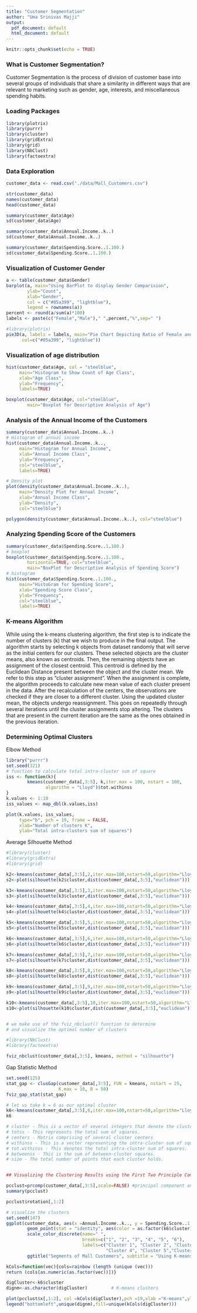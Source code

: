 ```yaml
---
title: "Customer Segmentation"
author: "Uma Srinivas Majji"
output:
  pdf_document: default
  html_document: default
---
```


```r
knitr::opts_chunk$set(echo = TRUE)
```

### What is Customer Segmentation?

Customer Segmentation is the process of division of customer base into several groups of individuals that share a similarity in different ways that are relevant to marketing such as gender, age, interests, and miscellaneous spending habits.

### Loading Packages
```r
library(plotrix)
library(purrr)
library(cluster)
library(gridExtra)
library(grid)
library(NbClust)
library(factoextra)
```

### Data Exploration

```r
customer_data <- read.csv("./data/Mall_Customers.csv")

str(customer_data)
names(customer_data)
head(customer_data)

summary(customer_data$Age)
sd(customer_data$Age)

summary(customer_data$Annual.Income..k..)
sd(customer_data$Annual.Income..k..)

summary(customer_data$Spending.Score..1.100.)
sd(customer_data$Spending.Score..1.100.)
```

### Visualization of Customer Gender

```r
a <- table(customer_data$Gender)
barplot(a, main="Using BarPlot to display Gender Comparision",
        ylab="Count",
        xlab="Gender",
        col = c("#05a399", "lightblue"),
        legend = rownames(a))
percent <- round(a/sum(a)*100)
labels <- paste(c("Female","Male")," ",percent,"%",sep=" ")

#library(plotrix)
pie3D(a, labels = labels, main="Pie Chart Depicting Ratio of Female and Male",
      col=c("#05a399", "lightblue"))
```

### Visualization of age distribution

```r
hist(customer_data$Age, col = "steelblue", 
     main="Histogram to Show Count of Age Class",
     xlab="Age Class",
     ylab="Frequency",
     labels=TRUE)

boxplot(customer_data$Age, col="steelblue",
        main="Boxplot for Descriptive Analysis of Age")
```

###  Analysis of the Annual Income of the Customers

```r
summary(customer_data$Annual.Income..k..)
# Histogram of annual income 
hist(customer_data$Annual.Income..k..,
     main="Histogram for Annual Income",
     xlab="Annual Income Class",
     ylab="Frequency",
     col="steelblue",
     labels=TRUE)

# Density plot
plot(density(customer_data$Annual.Income..k..),
     main="Density Plot for Annual Income",
     xlab="Annual Income Class",
     ylab="Density",
     col="steelblue")

polygon(density(customer_data$Annual.Income..k..), col="steelblue")
```

### Analyzing Spending Score of the Customers

```r
summary(customer_data$Spending.Score..1.100.)
# boxplot
boxplot(customer_data$Spending.Score..1.100.,
        horizontal=TRUE, col="steelblue",
        main="BoxPlot for Descriptive Analysis of Spending Score")
# histogram
hist(customer_data$Spending.Score..1.100.,
     main="HistoGram for Spending Score",
     xlab="Spending Score Class",
     ylab="Frequency",
     col="steelblue",
     labels=TRUE)
```


### K-means Algorithm

While using the k-means clustering algorithm, the first step is to indicate the number of clusters (k) that we wish to produce in the final output. The algorithm starts by selecting k objects from dataset randomly that will serve as the initial centers for our clusters. These selected objects are the cluster means, also known as centroids. Then, the remaining objects have an assignment of the closest centroid. This centroid is defined by the Euclidean Distance present between the object and the cluster mean. We refer to this step as “cluster assignment”. When the assignment is complete, the algorithm proceeds to calculate new mean value of each cluster present in the data. After the recalculation of the centers, the observations are checked if they are closer to a different cluster. Using the updated cluster mean, the objects undergo reassignment. This goes on repeatedly through several iterations until the cluster assignments stop altering. The clusters that are present in the current iteration are the same as the ones obtained in the previous iteration.

### Determining Optimal Clusters

Elbow Method

```r
library("purrr")
set.seed(321)
# function to calculate total intra-cluster sum of square 
iss <- function(k){
        kmeans(customer_data[,3:5], k,iter.max = 100, nstart = 100, 
               algorithm = "Lloyd")$tot.withinss
}
k.values <- 1:10
iss_values <- map_dbl(k.values,iss)

plot(k.values, iss_values,
     type="b", pch = 19, frame = FALSE, 
     xlab="Number of clusters K",
     ylab="Total intra-clusters sum of squares")
```

Average Silhouette Method

```r
#library(cluster)
#library(gridExtra)
#library(grid)

k2<-kmeans(customer_data[,3:5],2,iter.max=100,nstart=50,algorithm="Lloyd")
s2<-plot(silhouette(k2$cluster,dist(customer_data[,3:5],"euclidean")))

k3<-kmeans(customer_data[,3:5],3,iter.max=100,nstart=50,algorithm="Lloyd")
s3<-plot(silhouette(k3$cluster,dist(customer_data[,3:5],"euclidean")))

k4<-kmeans(customer_data[,3:5],4,iter.max=100,nstart=50,algorithm="Lloyd")
s4<-plot(silhouette(k4$cluster,dist(customer_data[,3:5],"euclidean")))

k5<-kmeans(customer_data[,3:5],5,iter.max=100,nstart=50,algorithm="Lloyd")
s5<-plot(silhouette(k5$cluster,dist(customer_data[,3:5],"euclidean")))

k6<-kmeans(customer_data[,3:5],6,iter.max=100,nstart=50,algorithm="Lloyd")
s6<-plot(silhouette(k6$cluster,dist(customer_data[,3:5],"euclidean")))

k7<-kmeans(customer_data[,3:5],7,iter.max=100,nstart=50,algorithm="Lloyd")
s7<-plot(silhouette(k7$cluster,dist(customer_data[,3:5],"euclidean")))

k8<-kmeans(customer_data[,3:5],8,iter.max=100,nstart=50,algorithm="Lloyd")
s8<-plot(silhouette(k8$cluster,dist(customer_data[,3:5],"euclidean")))

k9<-kmeans(customer_data[,3:5],9,iter.max=100,nstart=50,algorithm="Lloyd")
s9<-plot(silhouette(k9$cluster,dist(customer_data[,3:5],"euclidean")))

k10<-kmeans(customer_data[,3:5],10,iter.max=100,nstart=50,algorithm="Lloyd")
s10<-plot(silhouette(k10$cluster,dist(customer_data[,3:5],"euclidean")))


# we make use of the fviz_nbclust() function to determine 
# and visualize the optimal number of clusters

#library(NbClust)
#library(factoextra)

fviz_nbclust(customer_data[,3:5], kmeans, method = "silhouette")
```

Gap Statistic Method

```r
set.seed(125)
stat_gap <- clusGap(customer_data[,3:5], FUN = kmeans, nstart = 25,
                    K.max = 10, B = 50)
fviz_gap_stat(stat_gap)

# let us take k = 6 as our optimal cluster
k6<-kmeans(customer_data[,3:5],6,iter.max=100,nstart=50,algorithm="Lloyd")
k6

# cluster - This is a vector of several integers that denote the cluster which has an allocation of each point.
# totss - This represents the total sum of squares.
# centers - Matrix comprising of several cluster centers
# withinss - This is a vector representing the intra-cluster sum of squares having one component per cluster.
# tot.withinss - This denotes the total intra-cluster sum of squares.
# betweenss - This is the sum of between-cluster squares.
# size - The total number of points that each cluster holds.


## Visualizing the Clustering Results using the First Two Principle Components

pcclust=prcomp(customer_data[,3:5],scale=FALSE) #principal component analysis
summary(pcclust)

pcclust$rotation[,1:2] 

# visualize the clusters
set.seed(147)
ggplot(customer_data, aes(x =Annual.Income..k.., y = Spending.Score..1.100.)) + 
        geom_point(stat = "identity", aes(color = as.factor(k6$cluster))) +
        scale_color_discrete(name=" ",
                             breaks=c("1", "2", "3", "4", "5", "6"),
                             labels=c("Cluster 1", "Cluster 2", "Cluster 3", 
                                      "Cluster 4", "Cluster 5","Cluster 6")) +
        ggtitle("Segments of Mall Customers", subtitle = "Using K-means Clustering")

kCols=function(vec){cols=rainbow (length (unique (vec)))
return (cols[as.numeric(as.factor(vec))])}

digCluster<-k6$cluster
dignm<-as.character(digCluster)         # K-means clusters

plot(pcclust$x[,1:2], col =kCols(digCluster),pch =19,xlab ="K-means",ylab="classes")
legend("bottomleft",unique(dignm),fill=unique(kCols(digCluster)))
```






